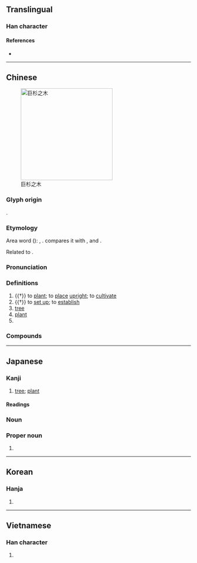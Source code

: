 {{also|树}}
{{character info/new}}
==Translingual==

===Han character===
{{Han char|rn=75|rad=木|as=12|sn=16|four=44900|canj=DGTI|ids=⿰木尌}}

====References====
* {{Han ref|kx=0551.290|dkj=15496|dj=0940.050|hdz=21287.040|uh=6A39|ud=27193|bh=BEF0|bd=48880}}

----

==Chinese==
{{zh-forms|s=树|alt=𣗬-Min}}
{{zh-wp}}
[[File:Sequoiadendron giganteum at Kenilworth Castle.jpg|thumb|250px|巨杉之木]]

===Glyph origin===
{{Han etym}}
{{Han compound|木|尌|c1=s|c2=p|t1=wood|ls=psc}}.

===Etymology===
Area word ({{zh-ref|Schuessler, 2007}}): {{cog|lus|tuh||to plant, to sow}}, {{cog|km|ដុះ||to grow, to bud}}. {{zh-ref|Starostin}} compares it with {{cog|bo|གདོས}}, {{m|bo|གདོས་པ||mast}} and {{cog|my|ထူ||to erect (a post), to raise (a flag)}}.

Related to {{och-l|豎|to erect; to make vertical}}.

===Pronunciation===
{{zh-pron
|m=shù
|ma=y
|m-s=
|dg=фу3
|c=syu6
|c-t=
|g=
|h=pfs=su
|j=
|md=chéu/sê̤ṳ
|md_note=chéu - colloquial; sê̤ṳ - literary
|mn=chhiū/xm,qz,tw:sū/zz:sī
|mn_note=chhiū - colloquial; sū/sī - literary
|mn-t=ciu7/su6
|mn-t_note=su6 - “to plant, to set up”
|w=3zr
|x=
|mc=y
|oc=y
|cat=n,pn,v
}}

===Definitions===
{{zh-hanzi}}

# {{†}} to [[plant]]; to [[place]] [[upright]]; to [[cultivate]]
# {{†}} to [[set up]]; to [[establish]]
# [[tree]] {{zh-mw|m:棵|c:樖|mn:欉|h:頭}}
# [[plant]]
# {{surname|lang=zh}}

===Compounds===
{{zh-der|一樹百穫|三珠樹|不死樹|乳樹|仙樹|公孫樹|刀山劍樹|別樹一幟|劍樹刀山|合成樹脂|周樹人|因樹為屋|墳樹|大樹將軍|奇樹|娑羅樹|安息香樹|封樹|建樹|愛樹|拔樹尋根|拔樹撼山|挾朋樹黨|採樹種|搖錢樹|撼山拔樹|撼樹蚍蜉|春樹暮雲|暮雲春樹|月桂樹|松樹|林無靜樹|果樹|枯樹生華|枯樹開花|柏樹|柞樹|柳樹|桂樹|桑樹|梨樹|植樹|植樹節|楊樹達|楓樹|榆樹|榕樹|槐樹|標樹|樹上開花|樹人|樹倒根摧|樹功揚名|樹功立業|樹叢|樹墩|樹大招風|樹子|樹幹|樹德務滋|樹怨|樹恩|樹懶|樹掛|樹敵|樹木|樹本|樹杈|樹杞|樹杪|樹林|樹枝|樹根|樹梃|樹梢|樹樁|樹涼兒|樹猶如此|樹皮|樹碑立傳|樹立|樹置|樹脂|樹膠|樹苗|樹莓子|樹葉|樹蔭|樹薯|樹藝|樹蛙|樹蟲子|樹行子|樹陰|樹高招風|樹黨|樹鼩|樹齡|橡樹|橡皮樹|橡膠樹|欒樹|欖仁樹|氟樹脂|水蠟樹|江雲渭樹|漆樹|火樹琪花|火樹銀花|煙樹|爬樹|牌錢樹|猛樹|獨樹一幟|獨樹一格|玉樹|玉樹臨風|珊瑚樹|琪樹|瑤林瓊樹|瓊林玉樹|瓊枝玉樹|瓶刷子樹|白蠟樹|白辛樹|百年樹人|相思樹|碧樹|祇樹有緣|空桐樹|筆筒樹|精英樹|糙葉樹|紅樹|紅樹林|美人樹|老樹枯柴|老樹盤根|耶誕樹|聖誕樹|臘腸樹|芝蘭玉樹|花生樹|芳樹|英雄樹|茂樹|茶樹|菩提樹|菴羅樹園|萱花椿樹|落葉果樹|落葉樹|蕈樹|蚍蜉撼樹|螞蟻上樹|行道樹|谷樹皮|貝多樹|貝葉樹|路樹|通條樹|連枝樹|道樹|金雞納樹|針葉樹|錢樹子|鐵樹|鐵樹開花|長青樹|闊葉樹|露兜樹|韋叡樹麾|風樹之悲|風樹之感|高自標樹|麵包樹|黛樹|龍樹|龍腦樹|龍血樹|水晶樹|柳樹𨟠|大楊樹|樹頭|松樹灣|大柳樹|楂樹坪}}

{{zh-cat|Beginning}}

----

==Japanese==

===Kanji===
{{ja-kanji|grade=6|rs=木12}}

# [[tree]]; [[plant]]

====Readings====
{{ja-readings
|goon=じゅ, ず
|kanon=しゅ
|kun=う-える, き-, た-てる
}}

===Noun===
{{ja-kanjitab|き|yomi=k}}
{{ja-see|木}}

===Proper noun===
{{ja-pos|proper|いつき|たつき}}

# {{given name|male|lang=ja|sort=いつき}}

----

==Korean==

===Hanja===
{{ko-hanja|hangeul=수|eumhun=|mr=su|y=swu}}

# {{defn|lang=ko|sort=木12}}

----

==Vietnamese==

===Han character===
{{vi-hantu|[[thụ]]|rs=木12}}

# {{defn|lang=vi|sort=木12}}